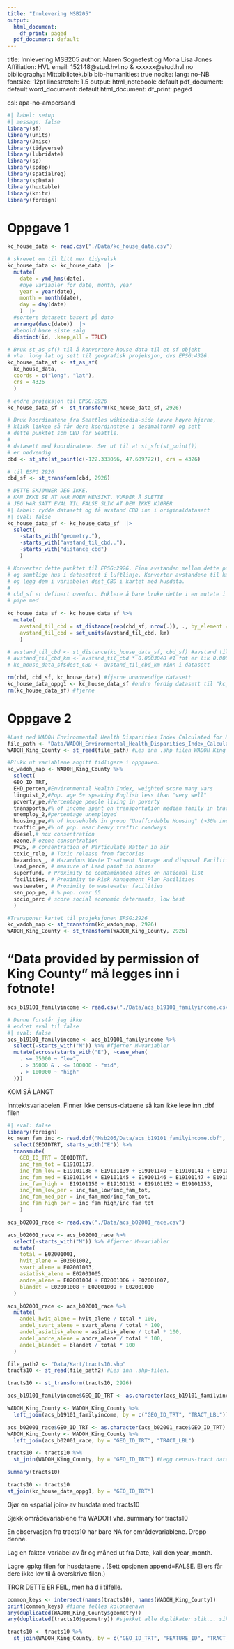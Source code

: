 ```yaml
---
title: "Innlevering MSB205"
output:
  html_document:
    df_print: paged
  pdf_document: default
---
```



title: Innlevering MSB205
author: Maren Sognefest og Mona Lisa Jones
Affiliation: HVL
email: 152148@stud.hvl.no & xxxxxx@stud.hvl.no
bibliography: Mittbibliotek.bib
bib-humanities: true
nocite: 
lang: no-NB
fontsize: 12pt
linestretch: 1.5
output:
  html_notebook: default
  pdf_document: default
  word_document: default
  html_document:
    df_print: paged

csl: apa-no-ampersand

```r
#| label: setup
#| message: false
library(sf)
library(units)
library(Jmisc)
library(tidyverse)
library(lubridate)
library(sp)
library(spdep)
library(spatialreg)
library(spData)
library(huxtable)
library(knitr)
library(foreign)
```

# Oppgave 1 
```r
kc_house_data <- read.csv("./Data/kc_house_data.csv")
```

```r
# skrevet om til litt mer tidyvelsk
kc_house_data <- kc_house_data  |> 
  mutate(
    date = ymd_hms(date),
    #nye variabler for date, month, year
    year = year(date),
    month = month(date),
    day = day(date)
    )  |>
  #sortere datasett basert på dato
  arrange(desc(date))  |>  
  #behold bare siste salg
  distinct(id, .keep_all = TRUE) 
```

```r
# Bruk st_as_sf() til å konvertere house data til et sf objekt 
# vha. long lat og sett til geografisk projeksjon, dvs EPSG:4326.
kc_house_data_sf <- st_as_sf(
  kc_house_data, 
  coords = c("long", "lat"), 
  crs = 4326
  ) 
```

```r
# endre projeksjon til EPSG:2926
kc_house_data_sf <- st_transform(kc_house_data_sf, 2926)
```


```r
# Bruk koordinatene fra Seattles wikipedia-side (øvre høyre hjørne, 
# klikk linken så får dere koordinatene i desimalform) og sett 
# dette punktet som CBD for Seattle.
# 
# datasett med koordinatene. Ser ut til at st_sfc(st_point())
# er nødvendig
cbd <- st_sfc(st_point(c(-122.333056, 47.609722)), crs = 4326)

# til ESPG 2926
cbd_sf <- st_transform(cbd, 2926) 
```


```r
# DETTE SKJØNNER JEG IKKE. 
# KAN IKKE SE AT HAR NOEN HENSIKT. VURDER Å SLETTE
# JEG HAR SATT EVAL TIL FALSE SLIK AT DEN IKKE KJØRER
#| label: rydde datasett og få avstand CBD inn i originaldatasett
#| eval: false
kc_house_data_sf <- kc_house_data_sf  |> 
  select(
    -starts_with("geometry."), 
    -starts_with("avstand_til_cbd.."), 
    -starts_with("distance_cbd")
    )
```

```r
# Konverter dette punktet til EPSG:2926. Finn avstanden mellom dette punktet
# og samtlige hus i datasettet i luftlinje. Konverter avstandene til km 
# og legg dem i variabelen dest_CBD i kartet med husdata.
# 
# cbd_sf er definert ovenfor. Enklere å bare bruke dette i en mutate i en
# pipe med 

kc_house_data_sf <- kc_house_data_sf %>% 
  mutate(
    avstand_til_cbd = st_distance(rep(cbd_sf, nrow(.)), ., by_element = TRUE),
    avstand_til_cbd = set_units(avstand_til_cbd, km)
    )

# avstand_til_cbd <- st_distance(kc_house_data_sf, cbd_sf) #avstand til cbd i luftlinje
# avstand_til_cbd_km <- avstand_til_cbd * 0.0003048 #1 fot er lik 0.0003048 kilometer
# kc_house_data_sf$dest_CBD <- avstand_til_cbd_km #inn i datasett
```

```r
rm(cbd, cbd_sf, kc_house_data) #fjerne unødvendige datasett
kc_house_data_oppg1 <- kc_house_data_sf #endre ferdig datasett til "kc_house_data_oppg1"
rm(kc_house_data_sf) #fjerne 
```


# Oppgave 2

```r
#Last ned WADOH Environmental Health Disparities Index Calculated for King County. 
file_path <- "Data/WADOH_Environmental_Health_Disparities_Index_Calculated_for_King_County___wadohehdindex_area.shp"
WADOH_King_County <- st_read(file_path) #Les inn .shp filen WADOH King County.
```

```r
#Plukk ut variablene angitt tidligere i oppgaven.
kc_wadoh_map <- WADOH_King_County %>% 
  select(
  GEO_ID_TRT,
  EHD_percen,#Environmental Health Index, weighted score many vars
  linguist_2,#Pop. age 5+ speaking English less than "very well"
  poverty_pe,#Percentage people living in poverty
  transporta,#% of income spent on transportation median family in tract
  unemploy_2,#percentage unemployed
  housing_pe,#% of households in group "Unaffordable Housing" (>30% inc.)
  traffic_pe,#% of pop. near heavy traffic roadways
  diesel,# nox consentration
  ozone,# ozone consentration
  PM25, # consentration of Particulate Matter in air
  toxic_rele, # Toxic release from factories
  hazardous_, # Hazardous Waste Treatment Storage and disposal Facilities
  lead_perce, # measure of Lead paint in houses
  superfund, # Proximity to contaminated sites on national list
  facilities, # Proximity to Risk Management Plan Facilities
  wastewater, # Proximity to wastewater facilities
  sen_pop_pe, # % pop. over 65
  socio_perc # score social economic determants, low best
  )
```

```r
#Transponer kartet til projeksjonen EPSG:2926
kc_wadoh_map <- st_transform(kc_wadoh_map, 2926)
WADOH_King_County <- st_transform(WADOH_King_County, 2926)
```

# "Data provided by permission of King County" må legges inn i fotnote!

```r
acs_b19101_familyincome <- read.csv("./Data/acs_b19101_familyincome.csv")
```

```r
# Denne forstår jeg ikke
# endret eval til false
#| eval: false
acs_b19101_familyincome <- acs_b19101_familyincome %>%
  select(-starts_with("M")) %>% #fjerner M-variabler
  mutate(across(starts_with("E"), ~case_when(
    . <= 35000 ~ "low",
    . > 35000 & . <= 100000 ~ "mid",
    . > 100000 ~ "high"
  )))
```

KOM SÅ LANGT

Inntektsvariabelen. Finner ikke census-dataene så kan ikke lese inn .dbf filen

```r
#| eval: false
library(foreign)
kc_mean_fam_inc <- read.dbf("Msb205/Data/acs_b19101_familyincome.dbf", as.is = TRUE) %>% 
  select(GEOIDTRT, starts_with("E")) %>% 
  transmute(
    GEO_ID_TRT = GEOIDTRT,
    inc_fam_tot = E19101137,
    inc_fam_low = E19101138 + E19101139 + E19101140 + E19101141 + E19101142 + E19101143,
    inc_fam_med = E19101144 + E19101145 + E19101146 + E19101147 + E19101148 + E19101149,
    inc_fam_high =  E19101150 + E19101151 + E19101152 + E19101153,
    inc_fam_low_per = inc_fam_low/inc_fam_tot,
    inc_fam_med_per = inc_fam_med/inc_fam_tot,
    inc_fam_high_per = inc_fam_high/inc_fam_tot
    )
```



```r
acs_b02001_race <- read.csv("./Data/acs_b02001_race.csv")
```

```r
acs_b02001_race <- acs_b02001_race %>%
  select(-starts_with("M")) %>% #fjerner M-variabler
  mutate(
    total = E02001001,
    hvit_alene = E02001002,
    svart_alene = E02001003,
    asiatisk_alene = E02001005,
    andre_alene = E02001004 + E02001006 + E02001007,
    blandet = E02001008 + E02001009 + E02001010
  )
```

```r
acs_b02001_race <- acs_b02001_race %>%
  mutate(
    andel_hvit_alene = hvit_alene / total * 100,
    andel_svart_alene = svart_alene / total * 100,
    andel_asiatisk_alene = asiatisk_alene / total * 100,
    andel_andre_alene = andre_alene / total * 100,
    andel_blandet = blandet / total * 100
  )
```

```r
file_path2 <- "Data/Kart/tracts10.shp"
tracts10 <- st_read(file_path2) #Les inn .shp-filen.
```
```r
tracts10 <- st_transform(tracts10, 2926)
```

```r
acs_b19101_familyincome$GEO_ID_TRT <- as.character(acs_b19101_familyincome$GEO_ID_TRT) #må være samme type

WADOH_King_County <- WADOH_King_County %>%
  left_join(acs_b19101_familyincome, by = c("GEO_ID_TRT", "TRACT_LBL"))
```

```r
acs_b02001_race$GEO_ID_TRT <- as.character(acs_b02001_race$GEO_ID_TRT) #til character
WADOH_King_County <- WADOH_King_County %>%
  left_join(acs_b02001_race, by = "GEO_ID_TRT", "TRACT_LBL")
```

```r
tracts10 <- tracts10 %>%
  st_join(WADOH_King_County, by = "GEO_ID_TRT") #Legg census-tract data til kartet
```

```r
summary(tracts10)
```


```r
tracts10 <- tracts10
st_join(kc_house_data_oppg1, by = "GEO_ID_TRT")
```


Gjør en «spatial join» av husdata med tracts10

Sjekk områdevariablene fra WADOH vha. summary for tracts10

En observasjon fra tracts10 har bare NA for områdevariablene. Dropp denne.

Lag en faktor-variabel av år og måned ut fra Date, kall den year_month.

Lagre .gpkg filen for husdataene . (Sett opsjonen append=FALSE. Ellers får dere ikke lov til å overskrive filen.)



TROR DETTE ER FEIL, men ha d i tilfelle.

```r
common_keys <- intersect(names(tracts10), names(WADOH_King_County))
print(common_keys) #finne felles kolonnenavn
any(duplicated(WADOH_King_County$geometry))
any(duplicated(tracts10$geometry)) #sjekket alle duplikater slik... sikkert ikke den mest effektive måten.

tracts10 <- tracts10 %>%
  st_join(WADOH_King_County, by = c("GEO_ID_TRT", "FEATURE_ID", "TRACT_STR", "TRACT_INT", "TRACT_FLT", "TRACT_DEL", "TRTLABEL_F", "TRTLABEL_C", "TRTLABEL_T", "LEVEL_3", "TRACT_AREA", "TRACT_PERI", "LOGRECNO", "geometry"))
```




